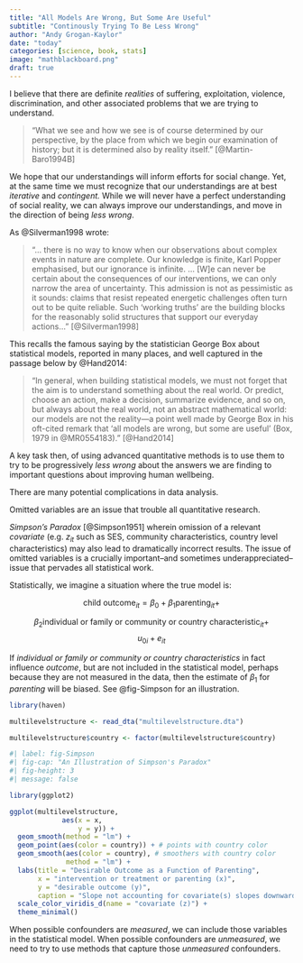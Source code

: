 ```yaml
---
title: "All Models Are Wrong, But Some Are Useful"
subtitle: "Continously Trying To Be Less Wrong"
author: "Andy Grogan-Kaylor"
date: "today"
categories: [science, book, stats]
image: "mathblackboard.png"
draft: true
---
```


I believe that there are definite *realities* of suffering, exploitation, violence, discrimination, and other associated problems that we are trying to understand. 

> "What we see and how we see is of course determined by our perspective, by the place from which we begin our examination of history; but it is determined also by reality itself." [@Martin-Baro1994B]

We hope that our understandings will inform efforts for social change. Yet, at the same time we must recognize that our understandings are at best *iterative* and *contingent.* While we will never have a perfect understanding of social reality, we can always improve our understandings, and move in the direction of being *less wrong*.

As @Silverman1998 wrote: 

> "... there is no way to know when our observations about complex events in nature are complete. Our knowledge is finite, Karl Popper emphasised, but our ignorance is infinite. ... [W]e can never be certain about the consequences of our interventions, we can only narrow the area of uncertainty. This admission is not as pessimistic as it sounds: claims that resist repeated energetic challenges often turn out to be quite reliable. Such 'working truths' are the building blocks for the reasonably solid structures that support our everyday actions..." [@Silverman1998]

This recalls the famous saying by the statistician George Box about statistical models, reported in many places, and well captured in the passage below by @Hand2014:

> "In general, when building statistical models, we must not forget that the aim is to understand something about the real world. Or predict, choose an action, make a decision, summarize evidence, and so on, but always about the real world, not an abstract mathematical world: our models are not the reality—a point well made by George Box in his oft-cited remark that 'all models are wrong, but some are useful' (Box, 1979 in @MR0554183)." [@Hand2014]

A key task then, of using advanced quantitative methods is to use them to try to be progressively *less wrong* about the answers we are finding to important questions about improving human wellbeing. 

There are many potential complications in data analysis. 

Omitted variables are an issue that trouble all quantitative research. 

*Simpson's Paradox* [@Simpson1951] wherein omission of a relevant *covariate* (e.g. $z_{it}$ such as SES, community characteristics, country level characteristics) may also lead to dramatically incorrect results. The issue of omitted variables is a crucially important--and sometimes underappreciated--issue that pervades all statistical work.

Statistically, we imagine a situation where the true model is:

$$\text{child outcome}_{it} = \beta_0 + \beta_1 \text{parenting}_{it} +$$ 

$$\beta_2 \text{individual or family or community or country characteristic}_{it} + $$
$$u_{0i} + e_{it}$$

If *individual or family or community or country characteristics* in fact influence *outcome*, but are not included in the statistical model, perhaps because they are not measured in the data, then the estimate of $\beta_1$ for *parenting* will be biased. See @fig-Simpson for an illustration. 

```r

library(haven)

multilevelstructure <- read_dta("multilevelstructure.dta")

multilevelstructure$country <- factor(multilevelstructure$country)

```

```r
#| label: fig-Simpson
#| fig-cap: "An Illustration of Simpson's Paradox"
#| fig-height: 3
#| message: false

library(ggplot2)

ggplot(multilevelstructure, 
             aes(x = x,
                 y = y)) +
  geom_smooth(method = "lm") +
  geom_point(aes(color = country)) + # points with country color
  geom_smooth(aes(color = country), # smoothers with country color
              method = "lm") + 
  labs(title = "Desirable Outcome as a Function of Parenting",
       x = "intervention or treatment or parenting (x)",
       y = "desirable outcome (y)",
       caption = "Slope not accounting for covariate(s) slopes downward. \nSlope accounting for covariate(s) slopes upward.") +
  scale_color_viridis_d(name = "covariate (z)") +
  theme_minimal() 


```

When possible confounders are *measured*, we can include those variables in the statistical model. When possible confounders are *unmeasured*, we need to try to use methods that capture those *unmeasured* confounders.
